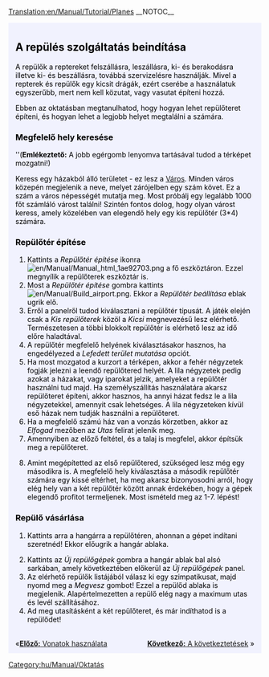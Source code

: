 [[Translation:en/Manual/Tutorial/Planes]]
__NOTOC__
{{en/Tabs|5|4
|hu/Manual/Tutorial/Main Page|1. Játék kezdete<!--
-->|hu/Manual/Tutorial/Buszok|2. Buszok<!--
-->|hu/Manual/Tutorial/Vonatok|3. Vonatok<!--
-->|hu/Manual/Tutorial/Repülők|4. Repülők<!--
-->|hu/Manual/Tutorial/Következtetések|5. Következtetések}}
<div style="padding:.5em 1em 1em 1em; border-top:none; background-color:#f1f2fe; color:#000;">
{{hu/Manual/Tutorial/Oktatás}}
==A repülés szolgáltatás beindítása==
A repülők a reptereket felszállásra, leszállásra, ki- és berakodásra illetve ki- és beszállásra, továbbá szervizelésre használják. Mivel a repterek és repülők egy kicsit drágák, ezért cserébe a használatuk egyszerűbb, mert nem kell közutat, vagy vasutat építeni hozzá.

Ebben az oktatásban megtanulhatod, hogy hogyan lehet repülőteret építeni, és hogyan lehet a legjobb helyet megtalálni a számára.
{{en/Phototable|[[File:en/Manual/Airport s.png]]|Kis repülőtér (3*4)|none}}

===Megfelelő hely keresése===
''('''Emlékeztető:''' A jobb egérgomb lenyomva tartásával tudod a térképet mozgatni!)

Keress egy házakból álló területet - ez lesz a [[hu/Manual/Települések|Város]]. Minden város közepén megjelenik a neve, melyet zárójelben egy szám követ. Ez a szám a város népességét mutatja meg. Most próbálj egy legalább 1000 főt számláló várost találni! Szintén fontos dolog, hogy olyan várost keress, amely közelében van elegendő hely egy kis repülőtér (3*4) számára.

===Repülőtér építése===
#Kattints a ''Repülőtér építése'' ikonra [[File:en/Manual/Manual html 1ae92703.png]] a fő eszköztáron. Ezzel megnyílik a repülőterek eszköztár is.
#Most a ''Repülőtér építése'' gombra kattints [[File:en/Manual/Build airport.png]]. Ekkor a ''Repülőtér beállítása'' eblak ugrik elő.
#Erről a panelről tudod kiválasztani a repülőtér típusát. A játék elején csak a ''Kis repülőterek'' közöl a ''Kicsi'' megnevezésű lesz elérhető. Természetesen a többi blokkolt repülőtér is elérhető lesz az idő előre haladtával.
#A repülőtér megfelelő helyének kiválasztásakor hasznos, ha engedélyezed a ''Lefedett terület mutatása'' opciót.
#Ha most mozgatod a kurzort a térképen, akkor a fehér négyzetek fogják jelezni a leendő repülőtered helyét. A lila négyzetek pedig azokat a házakat, vagy iparokat jelzik, amelyeket a repülőtér használni tud majd. Ha személyszállítás használatára akarsz repülőteret építeni, akkor hasznos, ha annyi házat fedsz le a lila négyzetekkel, amennyit csak lehetséges. A lila négyzeteken kívül eső házak nem tudják használni a repülőteret.
#Ha a megfelelő számú ház van a vonzás körzetben, akkor az ''Elfogad'' mezőben az ''Utas'' felirat jelenik meg.
#Amennyiben az előző feltétel, és a talaj is megfelel, akkor építsük meg a repülőteret.
{{en/Phototable|[[File:hu/Manual/Build-airport-3.png|400px]]|Egy a feltételeknek megfelelő hely a repülőterünknek.|none|6=:}}
<ol start="8">
<li>Amint megépítetted az első repülőtered, szükséged lesz még egy másodikra is. A megfelelő hely kiválasztása a második repülőtér számára egy kissé eltérhet, ha meg akarsz bizonyosodni arról, hogy elég hely van a két repülőtér között annak érdekében, hogy a gépek elegendő profitot termeljenek. Most ismételd meg az 1-7. lépést!
</ol>

===Repülő vásárlása===
#Kattints arra a hangárra a repülőtéren, ahonnan a gépet indítani szeretnéd! Ekkor előugrik a hangár ablaka.
{{en/Phototable|[[File:hu/Manual/Step1aircraft.png|400px]]|A hangár ablaka.|none}}
<ol start="2">
<li>Kattints az ''Új repülőgépek'' gombra a hangár ablak bal alsó sarkában, amely következtében előkerül az ''Új repülőgépek'' panel.
<li>Az elérhető repülők listájából válasz ki egy szimpatikusat, majd nyomd meg a ''Megvesz'' gombot! Ezzel a repülőd ablaka is megjelenik. Alapértelmezetten a repülő elég nagy a maximum utas és levél szállításához.
<li>Ad meg utasításként a két repülőteret, és már indíthatod is a repülődet!
</ol>

<br style="clear:both;">
<span style="float: left">&laquo;[[hu/Manual/Tutorial/Vonatok|'''Előző:''' Vonatok használata]]</span>
<span style="float: right">[[hu/Manual/Tutorial/Következtetések|'''Következő:''' A következtetések]] &raquo;</span>
</div>
[[Category:hu/Manual/Oktatás]]